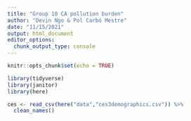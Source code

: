 ```yaml
---
title: "Group 10 CA pollution burden"
author: "Devin Ngo & Pol Carbó Mestre"
date: "11/15/2021"
output: html_document
editor_options: 
  chunk_output_type: console
---
```


```r
knitr::opts_chunk$set(echo = TRUE)

library(tidyverse)
library(janitor)
library(here)
```

```r
ces <- read_csv(here("data","ces3demographics.csv")) %>% 
  clean_names()
```
